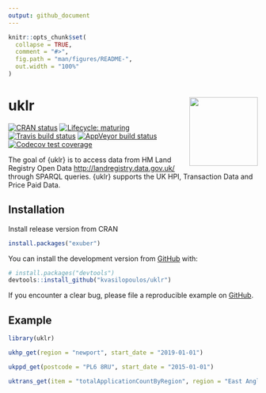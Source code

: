 ```yaml
---
output: github_document
---
```


<!-- README.md is generated from README.Rmd. Please edit that file -->

```r
knitr::opts_chunk$set(
  collapse = TRUE,
  comment = "#>",
  fig.path = "man/figures/README-",
  out.width = "100%"
)
```
# uklr <img src='man/figures/logo.png' align="right" height="138.5" />

<!-- badges: start -->
[![CRAN status](https://www.r-pkg.org/badges/version/uklr)](https://CRAN.R-project.org/package=uklr)
[![Lifecycle: maturing](https://img.shields.io/badge/lifecycle-maturing-blue.svg)](https://www.tidyverse.org/lifecycle/#maturing)
[![Travis build status](https://travis-ci.org/kvasilopoulos/uklr.svg?branch=master)](https://travis-ci.org/kvasilopoulos/uklr)
[![AppVeyor build status](https://ci.appveyor.com/api/projects/status/github/kvasilopoulos/uklr?branch=master&svg=true)](https://ci.appveyor.com/project/kvasilopoulos/uklr)
[![Codecov test coverage](https://codecov.io/gh/kvasilopoulos/uklr/branch/master/graph/badge.svg)](https://codecov.io/gh/kvasilopoulos/uklr)
<!-- badges: end -->

The goal of {uklr} is to access data from HM Land Registry Open Data <http://landregistry.data.gov.uk/> through SPARQL queries. {uklr} supports the UK HPI, Transaction Data and Price Paid Data.

## Installation

Install release version from CRAN

```r
install.packages("exuber")
```

You can install the development version from [GitHub](https://github.com/) with:

``` r
# install.packages("devtools")
devtools::install_github("kvasilopoulos/uklr")
```

If you encounter a clear bug, please file a reproducible example on [GitHub](https://github.com/kvasilopoulos/uklr/issues).

## Example

```r

library(uklr)

ukhp_get(region = "newport", start_date = "2019-01-01")

ukppd_get(postcode = "PL6 8RU", start_date = "2015-01-01")

uktrans_get(item = "totalApplicationCountByRegion", region = "East Anglia")

```

